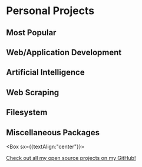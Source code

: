 

<!-- TODO: Search for projects by their keywords in GitHub -->

<Layout title="Projects">

# Personal Projects

## Most Popular

<MostPopular numRepos={6} />

## Web/Application Development

<Section name="app" />

## Artificial Intelligence

<Section name="ai" />

## Web Scraping

<Section name="scrape" />

## Filesystem

<Section name="fs" />

## Miscellaneous Packages

<Section name="misc" />

<Box sx={{textAlign:"center"}}>

[Check out all my open source projects on my GitHub!](https://github.com/dawsonbooth/)

</Box>
</Layout>
